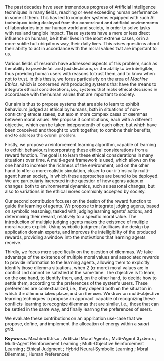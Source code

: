 The past decades have seen tremendous progress of Artificial Intelligence techniques in many fields, reaching or even exceeding human performance in some of them.
This has led to computer systems equipped with such AI techniques being deployed from the constrained and artificial environments of laboratories into our human world and society, in order to solve tasks with real and tangible impact.
These systems have a more or less direct influence on humans, be it their lives in the most extreme cases, or in a more subtle but ubiquitous way, their daily lives.
This raises questions about their ability to act in accordance with the moral values that are important to us.

Various fields of research have addressed aspects of this problem, such as the ability to provide fair and just decisions, or the ability to be intelligible, thus providing human users with reasons to trust them, and to know when not to trust.
In this thesis, we focus particularly on the area of *Machine Ethics*, which is concerned with producing systems that have the means to integrate ethical considerations, i.e., systems that make ethical decisions in accordance with the human values that are important to society.

Our aim is thus to propose systems that are able to learn to exhibit behaviours judged as ethical by humans, both in situations of non-conflicting ethical stakes, but also in more complex cases of dilemmas between moral values.
We propose 3 contributions, each with a different objective, which can be taken independently of each other, but which have been conceived and thought to work together, to combine their benefits, and to address the overall problem.

Firstly, we propose a reinforcement learning algorithm, capable of learning to exhibit behaviours incorporating these ethical considerations from a reward function.
The goal is to learn these ethical considerations in many situations over time.
A multi-agent framework is used, which allows on the one hand to increase the richness of the environment, and on the other hand to offer a more realistic simulation, closer to our intrinsically multi-agent human society, in which these approaches are bound to be deployed.
We are particularly interested in the question of how agents adapt to changes, both to environmental dynamics, such as seasonal changes, but also to variations in the ethical mores commonly accepted by society.

Our second contribution focuses on the design of the reward function to guide the learning of agents.
We propose to integrate judging agents, based on symbolic reasoning, tasked with judging learning agents' actions, and determining their reward, relatively to a specific moral value.
The introduction of multiple judging agents makes the existence of multiple moral values explicit.
Using symbolic judgment facilitates the design by application domain experts, and improves the intelligibility of the produced rewards, providing a window into the motivations that learning agents receive.

Thirdly, we focus more specifically on the question of dilemmas.
We take advantage of the existence of multiple moral values and associated rewards to provide information to the learning agents, allowing them to explicitly identify those dilemma situations, when 2 (or more) moral values are in conflict and cannot be satisfied at the same time.
The objective is to learn, on the one hand, to identify them, and, on the other hand, to decide how to settle them, according to the preferences of the system's users.
These preferences are contextualized, i.e., they depend both on the situation in which the dilemma takes place, and on the user.
We draw on multi-objective learning techniques to propose an approach capable of recognizing these conflicts, learning to recognize dilemmas that are similar, i.e., those that can be settled in the same way, and finally learning the preferences of users.

We evaluate these contributions on an application use-case that we propose, define, and implement: the allocation of energy within a *smart grid*.

**Keywords**:
Machine Ethics\ ;
Artificial Moral Agents\ ;
Multi-Agent Systems\ ;
Multi-Agent Reinforcement Learning\ ;
Multi-Objective Reinforcement Learning\ ;
Ethical Judgment\ ;
Hybrid Neural-Symbolic Learning\ ;
Moral Dilemmas\ ;
Human Preferences
